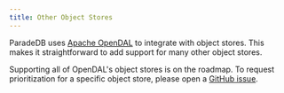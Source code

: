 ```yaml
---
title: Other Object Stores
---
```


ParadeDB uses [Apache OpenDAL](https://github.com/apache/opendal) to integrate with object stores. This makes it
straightforward to add support for many other object stores.

Supporting all of OpenDAL's object stores is on the roadmap. To request prioritization for a specific object
store, please open a [GitHub issue](https://github.com/paradedb/paradedb/issues).
